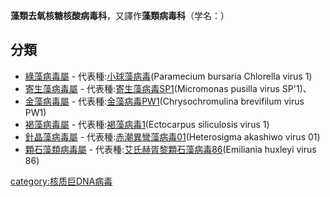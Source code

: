 {{Automatic taxobox
| taxon = Phycodnaviridae
| authority = 
| subdivision_ranks = 属
| subdivision =
綠藻病毒屬 ''Chlorovirus''<br>
寄生藻病毒屬 ''Prasinovirus''<br>
金藻病毒屬 ''Prymnesiovirus''<br>
褐藻病毒屬 ''Phaeovirus''<br>
針晶藻病毒屬 ''Raphidovirus''<br>
顆石藻類病毒屬 ''Coccolithovirus''<br>
}}

'''藻類去氧核糖核酸病毒科'''，又譯作'''藻類{{lang|en|DNA}}病毒科'''（学名：{{lang|la|Phycodnaviridae}}）

==分類==
*[[綠藻病毒屬|綠藻病毒屬]] - 代表種:[[小球藻病毒|小球藻病毒]](Paramecium bursaria Chlorella virus 1)
*[[寄生藻病毒屬|寄生藻病毒屬]] - 代表種:[[寄生藻病毒SP1|寄生藻病毒SP1]](Micromonas pusilla virus SP'1)、
*[[金藻病毒屬|金藻病毒屬]] - 代表種:[[金藻病毒PW1|金藻病毒PW1]](Chrysochromulina brevifilum virus PW1)
*[[褐藻病毒屬|褐藻病毒屬]] - 代表種:[[褐藻病毒1|褐藻病毒1]](Ectocarpus siliculosis virus 1)
*[[針晶藻病毒屬|針晶藻病毒屬]] - 代表種:[[赤潮異彎藻病毒01|赤潮異彎藻病毒01]](Heterosigma akashiwo virus 01)
*[[顆石藻類病毒屬|顆石藻類病毒屬]] - 代表種:[[艾氏赫胥黎顆石藻病毒86|艾氏赫胥黎顆石藻病毒86]](Emiliania huxleyi virus 86)

{{virus-stub}}
{{taxonbar}}
[[category:核质巨DNA病毒|category:核质巨DNA病毒]]